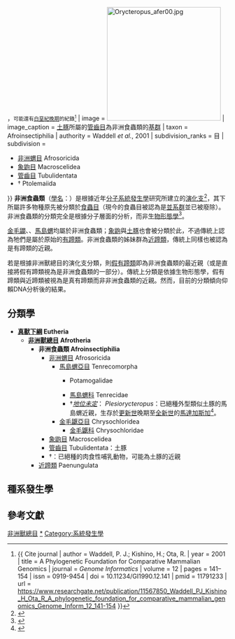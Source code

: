{{Automatic taxobox
| fossil_range = [[古新世|古新世]]中期至今<ref name = Hooker2012>{{ Cite journal | author = Hooker, J. J.; Russell, D. E. | year = 2012 | title = Early Palaeogene Louisinidae (Macroscelidea, Mammalia), their relationships and north European diversity | journal = ''Zoological Journal of the Linnean Society'' | volume = 164 | pages = 856–936 | issn = 0024-4082 | doi = 10.1111/j.1096-3642.2011.00787.x | url = }}</ref>，{{fossil_range|62|0|earliest=73}}<small>可能還有[[晚白堊世|白堊紀晚期]]的紀錄<ref name = Waddell2001>{{ Cite journal | author = Waddell, P. J.; Kishino, H.; Ota, R. | year = 2001 | title = A Phylogenetic Foundation for Comparative Mammalian Genomics | journal = ''Genome Informatics'' | volume = 12 | pages = 141–154 | issn = 0919-9454 | doi = 10.11234/GI1990.12.141 | pmid = 11791233 | url = https://www.researchgate.net/publication/11567850_Waddell_PJ_Kishino_H_Ota_R_A_phylogenetic_foundation_for_comparative_mammalian_genomics_Genome_Inform_12_141-154 }}</ref></small>
| image = [[File:Orycteropus_afer00.jpg|260px]]
| image_caption = [[土豚|土豚]]所屬的[[管齒目|管齒目]]為非洲食蟲類的[[基群|基群]]
| taxon = Afroinsectiphilia
| authority = Waddell ''et al.'', 2001
| subdivision_ranks = 目
| subdivision =
* [[非洲蝟目|非洲蝟目]] Afrosoricida
* [[象鼩目|象鼩目]] Macroscelidea
* [[管齒目|管齒目]] Tubulidentata
* †{{link-en|托勒密獸目|Ptolemaiida}} Ptolemaiida
}}
'''非洲食蟲類'''（[[學名|學名]]：{{lang|la|Afroinsectiphilia}}）是根據近年[[分子系統發生學|分子系統發生學]]研究所建立的[[演化支|演化支]]<ref name = "Asher2009">{{Cite journal | last1 = Asher | first1 = R. J. | last2 = Bennett | first2 = N. | last3 = Lehmann | first3 = T. | doi = 10.1002/bies.200900053 | title = The new framework for understanding placental mammal evolution | journal = ''BioEssays'' | volume = 31 | issue = 8 | pages = 853–864 | year = 2009 | issn = 0265-9247 | pmid = 19582725 }}</ref>，其下所屬許多物種原先被分類於[[食蟲目|食蟲目]]（現今的食蟲目被認為是[[並系群|並系群]]並已被廢除）。非洲食蟲類的分類完全是根據分子層面的分析，而非[[生物形態學|生物形態學]]<ref>{{cite book|title=The Rise of Placental Mammals: Origins and Relationships of the Major Extant Clades|first1=Kenneth David |last1=Rose|first2= J. David |last2=Archibald|publisher=[[Johns_Hopkins_University_Press|Johns Hopkins University Press]]|year= 2005|isbn=0-8018-8022-X|page=65}}</ref>。

[[金毛鼹科|金毛鼹]]、{{link-en|獺鼩科|Potamogalidae|獺鼩}}、[[馬島蝟科|馬島蝟]]均屬於非洲食蟲類；[[象鼩|象鼩]]與[[土豚|土豚]]也會被分類於此，不過傳統上認為牠們是屬於原始的[[有蹄類|有蹄類]]。非洲食蟲類的姊妹群為[[近蹄類|近蹄類]]，傳統上同樣也被認為是有蹄類的近親。

若是根據非洲獸總目的演化支分類，則[[假有蹄類|假有蹄類]]即為非洲食蟲類的最近親（或是直接將假有蹄類視為是非洲食蟲類的一部分）。傳統上分類是依據生物形態學，假有蹄類與近蹄類被視為是真有蹄類而非非洲食蟲類的近親。然而，目前的分類傾向仰賴DNA分析後的結果。
<!-- 這部分還需要慢慢翻譯
此外，非洲食蟲類具有齒式上的[[共有衍徵|共有衍徵]]：
Additionally, there might be some dental synapomorphies uniting afroinsectiphilians: p4 talonid and trigonid of similar breadth, 
a prominent p4 hypoconid, presence of a P4 metacone and absence of parastyles on M1–2. Additional features uniting [[ptolemaiida|ptolemaiida]]ns and [[Tubulidentata|tubulidentates]] specifically include hypsodont molars that wear down to a flat surface; a long and shallow mandible with an elongated symphyseal region; and trigonids and talonids that are separated by lateral constrictions.<ref name="Cote et al 2007">{{cite journal |vauthors=Cote S, Werdelin L, Seiffert ER, Barry JC |title=Additional material of the enigmatic Early Miocene mammal ''Kelba'' and its relationship to the order Ptolemaiida |journal=''PNAS'' |volume=104 |issue=13 |issn=0027-8424 |pages=5510–5515 |year=2007 |pmid=17372202 |pmc=1838468 |doi=10.1073/pnas.0700441104 |bibcode = 2007PNAS..104.5510C }}</ref><ref name=Seifert2007>{{cite journal|last=Seiffert|first=Erik R|title=A new estimate of afrotherian phylogeny based on simultaneous analysis of genomic, morphological, and fossil evidence|journal=''BMC Evolutionary Biology''|year=2007|volume=7|issue=1|pages=224|doi=10.1186/1471-2148-7-224|url=http://www.biomedcentral.com/1471-2148/7/224|pmid=17999766|pmc=2248600|issn=1471-2148}}</ref>
-->
==分類學==
* '''[[真獸下綱|真獸下綱]] Eutheria'''
** '''[[非洲獸總目|非洲獸總目]] Afrotheria'''
*** '''非洲食蟲類 Afroinsectiphilia'''
**** [[非洲蝟目|非洲蝟目]] Afrosoricida
***** [[馬島蝟亞目|馬島蝟亞目]] Tenrecomorpha
****** {{link-en|獺鼩科|Potamogalidae}} Potamogalidae
****** [[馬島蝟科|馬島蝟科]] Tenrecidae
****** †''[[地位未定|地位未定]]''：{{link-en|近土豚屬|Plesiorycteropus}} ''Plesiorycteropus''：已絕種外型類似土豚的馬島蝟近親，生存於[[更新世|更新世]]晚期至[[全新世|全新世]]的[[馬達加斯加|馬達加斯加]]<ref>{{Cite journal | doi=10.1371/journal.pone.0059614| pmid=23555726| pmc=3608660|title = A Molecular Phylogeny of Plesiorycteropus Reassigns the Extinct Mammalian Order 'Bibymalagasia'| journal=''[[PLOS_ONE|PLOS ONE]]''| volume=8| issue=3| pages=e59614|year = 2013 |issn=1932-6203|last1 = Buckley|first1 = Michael| bibcode=2013PLoSO...859614B}}</ref>。
***** [[金毛鼴亞目|金毛鼴亞目]] Chrysochloridea
****** [[金毛鼴科|金毛鼴科]] Chrysochloridae
**** [[象鼩目|象鼩目]] Macroscelidea
**** [[管齒目|管齒目]] Tubulidentata：土豚
**** †{{link-en|托勒密獸目|Ptolemaiida}}：已絕種的肉食性哺乳動物，可能為土豚的近親
*** [[近蹄類|近蹄類]] Paenungulata

==種系發生學==
{{cladogram|style=font-size:100%;margin-top:25px;margin-bottom:25px|align=left|caption=根據分子證據所建立的[[非洲獸總目|非洲獸總目]]分支圖<ref name=tabuce>{{cite journal|url=http://phylodiversity.net/azanne/csfar/images/d/d9/Afrotherian_mammals.pdf|first=R.|last=Tabuce| first2=R. J.|last2=Asher|first3=T.|last3=Lehmann|year=2008|title=Afrotherian mammals: a review of current data| journal=''Mammalia''|volume=72|pages=2–14||issn=0025-1461|doi=10.1515/MAMM.2008.004}}</ref>|cladogram={{clade|style=font-size:100%;width:640px;
|label1=[[非洲獸總目|非洲獸總目]] Afrotheria
|1={{Clade
   |label1='''非洲食蟲類 Afroinsectiphilia'''
   |1={{Clade
      |label1=[[管齒目|管齒目]] Tubulidentata
                 |1=[[土豚科|土豚科]] Orycteropodidae[[File:Aardvark2_(PSF)_colourised.png|60 px]]
      |label2={{link-en|非洲食蟲上目|Afroinsectivora}} Afroinsectivora
      |2={{Clade
         |label1=[[象鼩目|象鼩目]] Macroscelidea
                    |1=[[象鼩科|象鼩科]] Macroscelididae[[File:Rhynchocyon_chrysopygus-J_Smit_white_background.jpg|50 px]]
         |label2=[[非洲蝟目|非洲蝟目]] Afrosoricida
                     |2={{Clade
                         |1=[[金毛鼴科|金毛鼴科]] Chrysochloridae[[File:The_animal_kingdom,_arranged_according_to_its_organization,_serving_as_a_foundation_for_the_natural_history_of_animals_(Pl._18)_(Chrysochloris_asiatica).jpg|50 px]]
                         |label2=[[馬島蝟亞目|馬島蝟亞目]] Tenrecomorpha
                         |2={{Clade
                              |1={{link-en|獺鼩科|Potamogalidae}} Potamogalidae[[File:Transactions_of_the_Zoological_Society_of_London_(Pl._1)_(7408441066).jpg|50 px]]
                              |2=[[馬島蝟科|馬島蝟科]] Tenrecidae[[File:Brehms_Thierleben_-_Allgemeine_Kunde_des_Thierreichs_(1876)_(Tenrec_ecaudatus).jpg|50 px]]
      }} }} }} }} 
   |label2=[[近蹄類|近蹄類]] Paenungulata
   |2={{Clade
      |label1=[[蹄兔目|蹄兔目]] Hyracoidea
                 |1=[[蹄兔科|蹄兔科]] Procaviidae[[File:DendrohyraxEminiSmit_white_background.jpg|50 px]]
      |label2=[[特提斯獸類|特提斯獸類]] Tethytheria
      |2={{Clade
         |label1=[[長鼻目|長鼻目]] Proboscidea
                    |1=[[象科|象科]] Elephantidae[[File:Elephant_white_background.png|70 px]]
         |label2=[[海牛目|海牛目]] Sirenia
                     |2={{Clade
                         |1=[[儒艮科|儒艮科]] Dugongidae[[File:Dugong_dugon_Hardwicke_white_background.jpg|60 px]]
                         |2=[[海牛科|海牛科]] Trichechidae[[File:Manatee_white_background.jpg|60 px]]
         }} }} }} }} }} }}
{{clearleft}}

==參考文獻==
{{Reflist}}

{{哺乳动物}}
{{Taxonbar|from=Q2570409}}

[[Category:非洲獸總目|]]
[[Category:非洲哺乳動物|*]]
[[Category:系統發生學|Category:系統發生學]]